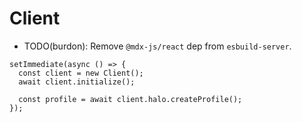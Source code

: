 # Client

- TODO(burdon): Remove `@mdx-js/react` dep from `esbuild-server`.


```tsx
setImmediate(async () => {
  const client = new Client();
  await client.initialize();

  const profile = await client.halo.createProfile();
});
```
